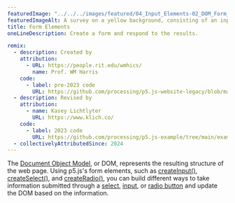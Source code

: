 ---
featuredImage: "../../../images/featured/04_Input_Elements-02_DOM_Form_Elements-thumbnail.png"
featuredImageAlt: A survey on a yellow background, consisting of an input field, radio buttons, and a dropdown.
title: Form Elements
oneLineDescription: Create a form and respond to the results.

remix:
  - description: Created by
    attribution:
      - URL: https://people.rit.edu/wmhics/
        name: Prof. WM Harris
    code:
      - label: pre-2023 code
        URL: https://github.com/processing/p5.js-website-legacy/blob/main/src/data/examples/en/16_Dom/13_DOM_Form_Elements.js
  - description: Revised by
    attribution:
      - name: Kasey Lichtlyter
        URL: https://www.klich.co/
    code:
      - label: 2023 code
        URL: https://github.com/processing/p5.js-example/tree/main/examples/04_Input_Elements/02_DOM_Form_Elements
  - collectivelyAttributedSince: 2024
---

The <a href="https://developer.mozilla.org/en-US/docs/Web/API/Document_Object_Model" target="_blank">Document Object Model</a>,
or DOM, represents the resulting structure of the web page. Using p5.js's form elements,
such as <a href="https://p5js.org/reference/p5/createInput" target="_blank">createInput()</a>,
<a href="https://p5js.org/reference/p5/createSelect" target="_blank">createSelect()</a>,
and <a href="https://p5js.org/reference/p5/createRadio" target="_blank">createRadio()</a>, you can build different ways to take information submitted through
a <a href="https://developer.mozilla.org/en-US/docs/Web/HTML/Element/select" target="_blank">select</a>,
<a href="https://developer.mozilla.org/en-US/docs/Web/HTML/Element/input" target="_blank">input</a>,
or <a href="https://developer.mozilla.org/en-US/docs/Web/HTML/Element/input/radio" target="_blank">radio button</a> and update the DOM based on the information.
 